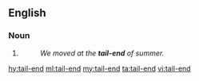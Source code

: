 ==English==

===Noun===
{{en-noun}}

# {{alternative form of|tail end}}
#: ''We moved at the '''tail-end''' of summer.''

[[hy:tail-end]]
[[ml:tail-end]]
[[my:tail-end]]
[[ta:tail-end]]
[[vi:tail-end]]